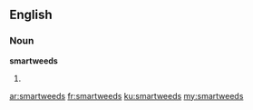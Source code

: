==English==

===Noun===
'''smartweeds'''

# {{plural of|[[smartweed]]}}

[[ar:smartweeds]]
[[fr:smartweeds]]
[[ku:smartweeds]]
[[my:smartweeds]]